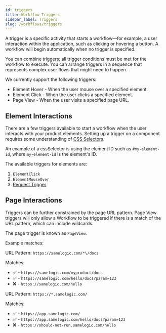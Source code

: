 ```yaml
---
id: triggers
title: Workflow Triggers
sidebar_label: Triggers
slug: /workflows/triggers
---
```


A trigger is a specific activity that starts a workflow—for example, a user interaction within the application, such as clicking or hovering a button. A workflow will begin automatically when no trigger is specified.

You can combine triggers; all trigger conditions must be met for the workflow to execute. You can arrange triggers in a sequence that represents complex user flows that might need to happen.

We currently support the following triggers:

- Element Hover - When the user mouse over a specified element.
- Element Click - When the user clicks a specified element.
- Page View - When the user visits a specified page URL.

## Element Interactions

There are a few triggers available to start a workflow when the user interacts with your product elements. Setting up a trigger on a component requires some understanding of [CSS Selectors](https://developer.mozilla.org/en-US/docs/Web/CSS/CSS_Selectors).

An example of a cssSelector is using the element ID such as `#my-element-id`, where `my-element-id` is the element's ID.

The available triggers for elements are:

1. `ElementClick`
2. `ElementMouseOver`
3. <a id="request-trigger-link" href="#">
     Request Trigger
   </a>

## Page Interactions

Triggers can be further constrained by the page URL pattern. Page View triggers will only allow a Workflow to be triggered if there is a match of the URL pattern, which can include wildcards.

The page trigger is known as `PageView`.

Example matches:

URL Pattern: `https://samelogic.com/*\/docs`

Matches:

- :white_check_mark: - `https://samelogic.com/myproduct/docs`
- :white_check_mark: - `https://samelogic.com/hello/docs?param=123`
- :x: - `https://samelogic.com/hello`

URL Pattern: `https://*.samelogic.com/`

Matches:

- :white_check_mark: - `https://app.samelogic.com/`
- :white_check_mark: - `https://app.samelogic.com/hello/docs?param=123`
- :x: - `https://should-not-run.samelogic.com/hello`
